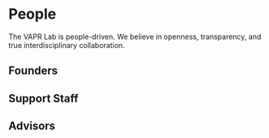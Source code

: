 # People {#people}

The VAPR Lab is people-driven. We believe in openness, transparency, and true interdisciplinary collaboration.

## Founders

## Support Staff

## Advisors
